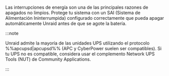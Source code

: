 Las interrupciones de energía son una de las principales razones de apagados no limpios. Protege tu sistema con un SAI (Sistema de Alimentación Ininterrumpida) configurado correctamente que pueda apagar automáticamente Unraid antes de que se agote la batería.

:::note

Unraid admite la mayoría de las unidades UPS utilizando el protocolo %%apcupsd|apcupsd%% (APC y CyberPower suelen ser compatibles). Si tu UPS no es compatible, considera usar el complemento Network UPS Tools (NUT) de Community Applications.

:::
